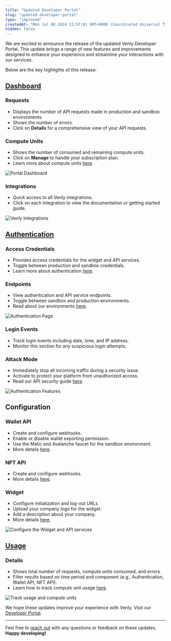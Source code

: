 ```yaml
---
title: "Updated Developer Portal"
slug: "updated-developer-portal"
type: "improved"
createdAt: "Mon Jul 08 2024 12:57:01 GMT+0000 (Coordinated Universal Time)"
hidden: false
---
```

We are excited to announce the release of the updated Venly Developer Portal. This update brings a range of new features and improvements designed to enhance your experience and streamline your interactions with our services.

Below are the key highlights of this release:

## [Dashboard](https://portal.venly.io/overview)

### Requests

- Displays the number of API requests made in production and sandbox environments.
- Shows the number of errors.
- Click on **Details** for a comprehensive view of your API requests.

### Compute Units

- Shows the number of consumed and remaining compute units.
- Click on **Manage** to handle your subscription plan.
- Learn more about compute units [here](https://docs.venly.io/docs/pricing#compute-units).

![Portal Dashboard](https://files.readme.io/d6adb4a-image.png)

### Integrations

- Quick access to all Venly integrations.
- Click on each integration to view the documentation or getting started guide.

![Venly Integrations](https://files.readme.io/a73f76a-image.png)

## [Authentication](https://portal.venly.io/authentication)

### Access Credentials

- Provides access credentials for the widget and API services.
- Toggle between production and sandbox credentials.
- Learn more about authentication [here](https://docs.venly.io/docs/authentication).

### Endpoints

- View authentication and API service endpoints.
- Toggle between sandbox and production environments.
- Read about our environments [here](https://docs.venly.io/docs/environments).

![Authentication Page](https://files.readme.io/d198bd2-image.png)

### Login Events

- Track login events including date, time, and IP address.
- Monitor this section for any suspicious login attempts.

### Attack Mode

- Immediately stop all incoming traffic during a security issue.
- Activate to protect your platform from unauthorized access.
- Read our API security guide [here](https://docs.venly.io/docs/api-security-best-practices).

![Authentication Features](https://files.readme.io/c632511-image.png)

## Configuration

### Wallet API

- Create and configure webhooks.
- Enable or disable wallet exporting permission.
- Use the Matic and Avalanche faucet for the sandbox environment.
- More details [here](https://portal.venly.io/wallet-api/details).

### NFT API

- Create and configure webhooks.
- More details [here](https://portal.venly.io/nft-api/details).

### Widget

- Configure initialization and log-out URLs.
- Upload your company logo for the widget.
- Add a description about your company.
- More details [here](https://portal.venly.io/wallet-widget/details).

![Configure the Widget and API services](https://files.readme.io/9fa1d5d-image.png)

## [Usage](https://portal.venly.io/usage)

### Details

- Shows total number of requests, compute units consumed, and errors.
- Filter results based on time period and component (e.g., Authentication, Wallet API, NFT API).
- Learn how to track compute unit usage [here](https://docs.venly.io/docs/pricing#how-do-i-track-my-usage-of-compute-units).

![Track usage and compute units](https://files.readme.io/ef0e2e4-image.png)

We hope these updates improve your experience with Venly. Visit our [Developer Portal](https://portal.venly.io/overview).

***

Feel free to [reach out](mailto:support@venly.io) with any questions or feedback on these updates. **Happy developing!**
